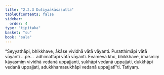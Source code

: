 ```yaml
---
title: "2.2.3 Dutiyaākāsasutta"
tableOfContents: false
sidebar:
  order: 4
type: "tipitaka"
basket: "su"
book: "sala"
---
```



<DynamicBreadcrumb />

<Division number="261" book="sala" bookNo="13" page="419">

<Paragraph number="1160" book="sala">
“Seyyathāpi, bhikkhave, ākāse vividhā vātā vāyanti. Puratthimāpi vātā vāyanti …pe…  adhimattāpi vātā vāyanti. Evameva kho, bhikkhave, imasmiṃ kāyasmiṃ vividhā vedanā uppajjanti, sukhāpi vedanā uppajjati, dukkhāpi vedanā uppajjati, adukkhamasukhāpi vedanā uppajjatī”ti.

</Paragraph>
</Division>

<Paragraph number="1161" type="center" book="sala">
Tatiyaṃ.
</Paragraph>